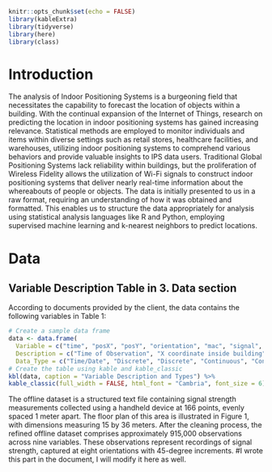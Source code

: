 ```{r, message=FALSE, echo=FALSE}
knitr::opts_chunk$set(echo = FALSE)
library(kableExtra)
library(tidyverse)
library(here)
library(class)
```

# Introduction
The analysis of Indoor Positioning Systems is a burgeoning field that necessitates the capability to forecast the location of objects within a building. With the continual expansion of the Internet of Things, research on predicting the location in indoor positioning systems has gained increasing relevance. Statistical methods are employed to monitor individuals and items within diverse settings such as retail stores, healthcare facilities, and warehouses, utilizing indoor positioning systems to comprehend various behaviors and provide valuable insights to IPS data users. Traditional Global Positioning Systems lack reliability within buildings, but the proliferation of Wireless Fidelity allows the utilization of Wi-Fi signals to construct indoor positioning systems that deliver nearly real-time information about the whereabouts of people or objects. The data is initially presented to us in a raw format, requiring an understanding of how it was obtained and formatted. This enables us to structure the data appropriately for analysis using statistical analysis languages like R and Python, employing supervised machine learning and k-nearest neighbors to predict locations.

# Data
## Variable Description Table in 3. Data section

According to documents provided by the client, the data contains the following variables in Table 1:
```{r echo=FALSE, message=FALSE}
# Create a sample data frame
data <- data.frame(
  Variable = c("time", "posX", "posY", "orientation", "mac", "signal", "rawTime", "angle"),
  Description = c("Time of Observation", "X coordinate inside building", "Y coordinate inside building", "Angle of observation", "MAC address of device", "Signal strength", "Number of milliseconds after 1/1/1970", "45 degree cutoff of orientation"),
  Data_Type = c("Time/Date", "Discrete", "Discrete", "Continuous", "Continuous", "Continuous", "Continuous", "Discrete"))
# Create the table using kable and kable_classic
kbl(data, caption = "Variable Description and Types") %>%
kable_classic(full_width = FALSE, html_font = "Cambria", font_size = 6)
```

The offline dataset is a structured text file containing signal strength measurements collected using a handheld device at 166 points, evenly spaced 1 meter apart. The floor plan of this area is illustrated in Figure 1, with dimensions measuring 15 by 36 meters. After the cleaning process, the refined offline dataset comprises approximately 915,000 observations across nine variables. These observations represent recordings of signal strength, captured at eight orientations with 45-degree increments.
#I wrote this part in the document, I will modify it here as well.
